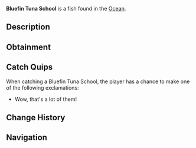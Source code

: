 {{FishInfobox
|image          = Bluefin Tuna School.png
|rarity         = Common
|sea            = First Sea, Second Sea
|location       = [[Ocean]]
|sublocation    = 
|sources        = Fishing Net
|radar_location = 
|xp             = 62
|weather        = Clear
|time           = 
|season         = Summer, Autumn
|bait           = 
|base_weight    = 40
|base_value     = 125
|weight_range   = 27.5
|base_chance    = 90
|base_resil     = 95
}}
'''Bluefin Tuna School''' is a {{Rarity|Common}} fish found in the [[Ocean]].

== Description ==
{{Description|A school of awesome fish!|Bestiary Entry}}

== Obtainment ==
{{Description|Caught in oceans using a net.|Bestiary Hint}}

== Catch Quips ==
When catching a Bluefin Tuna School, the player has a chance to make one of the following exclamations:
* Wow, that's a lot of them!

== Change History ==
{{Change History|{{subst:Current Version}}}}

== Navigation ==
{{Fish Navbox|Ocean}}